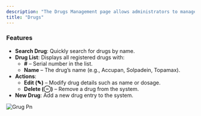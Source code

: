 ```yaml
---
description: "The Drugs Management page allows administrators to manage the list of prescription drugs available in the system. Prescription drugs require authorization by a medical professional before being dispensed."
title: "Drugs"
---
```


### Features

- **Search Drug**: Quickly search for drugs by name.
- **Drug List**: Displays all registered drugs with:
  - **#** – Serial number in the list.
  - **Name** – The drug’s name (e.g., Accupan, Solpadein, Topamax).
- **Actions**:
  - **Edit (✎)** – Modify drug details such as name or dosage.
  - **Delete (⊖)** – Remove a drug from the system.
- **New Drug**: Add a new drug entry to the system.

![Grug Pn](/images/grug.png)